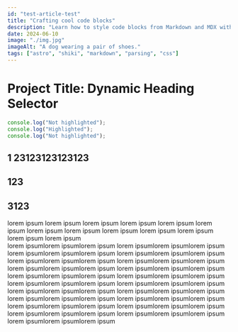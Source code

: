 ---
id: "test-article-test"
title: "Crafting cool code blocks"
description: "Learn how to style code blocks from Markdown and MDX with Astro, Shiki, Remark and Rehype."
date: 2024-06-10
image: "./img.jpg"
imageAlt: "A dog wearing a pair of shoes."
tags: ["astro", "shiki", "markdown", "parsing", "css"]
---

# Project Title: Dynamic Heading Selector

```ts title="line-markers.js" del={2} ins={3-4} {6}
console.log("Not highlighted");
console.log("Highlighted");
console.log("Not highlighted");
```

## 1 23123123123123

## 123

## 3123

lorem ipsum lorem ipsum lorem ipsum lorem ipsum lorem ipsum lorem ipsum lorem ipsum lorem ipsum lorem ipsum lorem ipsum lorem ipsum  
lorem ipsum lorem ipsum  
lorem ipsumlorem ipsumlorem ipsum lorem ipsumlorem ipsumlorem ipsum lorem ipsumlorem ipsumlorem ipsum lorem ipsumlorem ipsumlorem ipsum
lorem ipsumlorem ipsumlorem ipsum
lorem ipsumlorem ipsumlorem ipsum
lorem ipsumlorem ipsumlorem ipsum
lorem ipsumlorem ipsumlorem ipsum  
lorem ipsumlorem ipsumlorem ipsum
lorem ipsumlorem ipsumlorem ipsum
lorem ipsumlorem ipsumlorem ipsum
lorem ipsumlorem ipsumlorem ipsum
lorem ipsumlorem ipsumlorem ipsum
lorem ipsumlorem ipsumlorem ipsum lorem ipsumlorem ipsumlorem ipsum lorem ipsumlorem ipsumlorem ipsum
lorem ipsumlorem ipsumlorem ipsum
lorem ipsumlorem ipsumlorem ipsum
lorem ipsumlorem ipsumlorem ipsum
lorem ipsumlorem ipsumlorem ipsum
lorem ipsumlorem ipsumlorem ipsum
